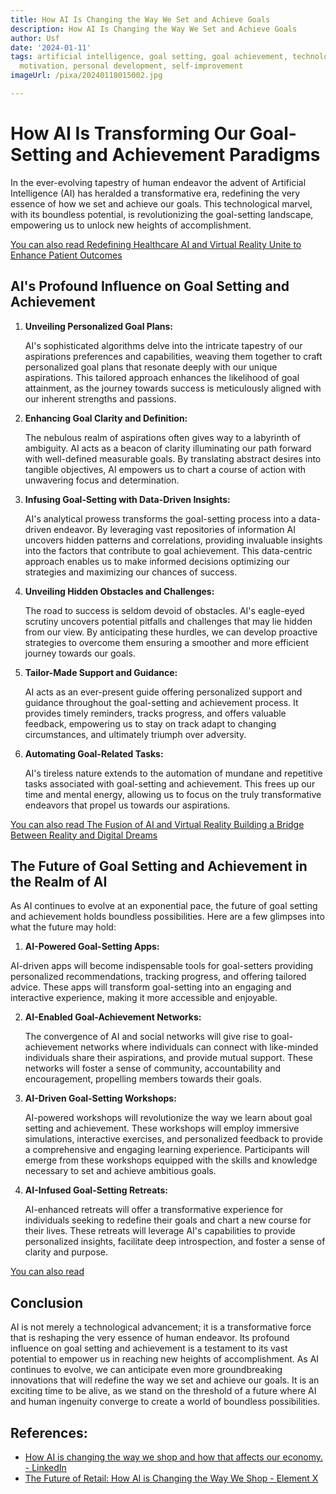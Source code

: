 ```yaml
---
title: How AI Is Changing the Way We Set and Achieve Goals
description: How AI Is Changing the Way We Set and Achieve Goals
author: Usf
date: '2024-01-11'
tags: artificial intelligence, goal setting, goal achievement, technology, productivity,
  motivation, personal development, self-improvement
imageUrl: /pixa/20240118015002.jpg

---
```

#  How AI Is Transforming Our Goal-Setting and Achievement  Paradigms

In the ever-evolving tapestry of human  endeavor the advent of Artificial Intelligence  (AI) has heralded a transformative era, redefining the very essence of how we set and  achieve our goals. This technological marvel, with its boundless potential, is revolutionizing the goal-setting landscape, empowering us to unlock new  heights of accomplishment.

[You can  also read Redefining Healthcare AI and Virtual Reality Unite to Enhance Patient Outcomes](Redefining%20Healthcare%20AI%20and%20Virtual%20Reality%20Unite%20to%20Enhance%20Patient%20Outcomes)


## AI's Profound Influence on  Goal Setting and Achievement

1. **Unveiling Personalized Goal Plans:**

   AI's sophisticated  algorithms delve into the intricate tapestry of our aspirations preferences and capabilities, weaving them together to craft personalized goal plans that resonate deeply with our unique aspirations. This tailored approach  enhances the likelihood of goal attainment, as the journey towards success is meticulously aligned with  our inherent strengths and passions.

2.  **Enhancing Goal Clarity and Definition:**

    The nebulous realm of  aspirations often  gives way to a labyrinth of ambiguity. AI  acts as a beacon  of clarity illuminating our path forward with well-defined measurable goals. By translating  abstract desires  into tangible objectives, AI empowers us  to chart a course of action with unwavering focus and  determination.

3. **Infusing Goal-Setting with Data-Driven Insights:**

   AI's analytical prowess transforms  the goal-setting process into a data-driven endeavor. By leveraging vast repositories of information AI uncovers hidden patterns and correlations,  providing  invaluable insights into the factors  that contribute  to goal achievement. This data-centric approach enables us to make informed decisions optimizing our strategies and maximizing our chances of success.

4. **Unveiling Hidden Obstacles and Challenges:**

   The road to success is seldom devoid of obstacles. AI's eagle-eyed scrutiny uncovers potential pitfalls and challenges that may lie hidden from our view. By anticipating these hurdles,  we can develop proactive strategies to overcome  them ensuring a smoother and  more efficient journey towards our goals.

5. **Tailor-Made Support and Guidance:**

   AI acts  as an ever-present guide  offering  personalized support and  guidance throughout the goal-setting and achievement process.  It provides timely reminders, tracks progress,  and offers valuable feedback, empowering us to stay on track adapt to changing circumstances,  and ultimately triumph over adversity.

6.  **Automating Goal-Related Tasks:**

    AI's tireless nature extends to the automation of mundane  and repetitive tasks associated with goal-setting and achievement. This frees up our time and mental energy, allowing us to focus on the truly transformative endeavors that propel us  towards our aspirations.

[You can also read The Fusion of AI and Virtual Reality Building a Bridge Between Reality and Digital Dreams](The%20Fusion%20of%20AI%20and%20Virtual%20Reality%20Building%20a%20Bridge%20Between%20Reality%20and%20Digital%20Dreams)


## The Future of Goal Setting  and Achievement  in the Realm of AI

As AI continues to evolve at  an exponential pace, the future of goal setting  and achievement holds boundless possibilities. Here are a few glimpses into what the future may hold:

1.  **AI-Powered Goal-Setting Apps:**

   AI-driven  apps will become indispensable tools for goal-setters providing personalized recommendations, tracking  progress, and offering tailored advice. These apps will transform goal-setting into an engaging and interactive experience, making it more accessible and enjoyable.

2. **AI-Enabled Goal-Achievement Networks:**

   The convergence of AI and social networks  will give rise to goal-achievement networks where individuals can connect  with like-minded individuals share  their aspirations, and provide mutual support. These networks will foster a  sense of community, accountability and encouragement, propelling members towards their goals.

3. **AI-Driven Goal-Setting Workshops:**

   AI-powered  workshops will revolutionize the  way  we learn about goal setting and achievement. These workshops will employ immersive simulations, interactive  exercises, and  personalized feedback to provide a  comprehensive and engaging learning experience. Participants will emerge from  these workshops equipped with the skills and knowledge necessary to  set and achieve ambitious goals.

4. **AI-Infused  Goal-Setting Retreats:**

   AI-enhanced retreats  will offer a transformative experience for individuals seeking to redefine their goals  and chart a new course for their lives. These retreats will leverage AI's capabilities  to provide personalized insights, facilitate deep introspection, and foster a sense of clarity and purpose.

[You can  also read ]()


## Conclusion

AI is not merely a  technological advancement; it is a transformative force that is reshaping the very essence of human  endeavor. Its  profound  influence on  goal setting and achievement is a testament to its vast potential to empower us in reaching  new heights of  accomplishment. As AI continues to evolve, we can anticipate even more groundbreaking innovations that will redefine the way we set and achieve our goals.  It is an exciting time to be alive, as we stand on  the threshold of a future where AI and human ingenuity  converge to create a world  of boundless possibilities.

## References:
- [How AI is changing the way we shop and how that affects our economy. - LinkedIn](https://www.linkedin.com/pulse/how-ai-changing-way-we-shop-affects-our-economy-zeid-daoud-uccze)
- [The Future of Retail: How AI is Changing the Way We Shop - Element X](https://www.elementx.ai/post/the-future-of-retail-how-ai-is-changing-the-way-we-shop)
